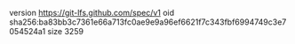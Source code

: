 version https://git-lfs.github.com/spec/v1
oid sha256:ba83bb3c7361e66a713fc0ae9e9a96ef6621f7c343fbf6994749c3e7054524a1
size 3259
